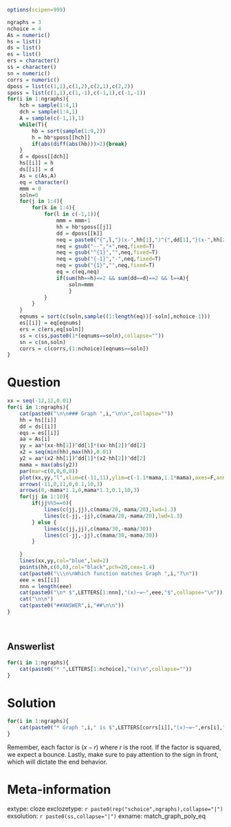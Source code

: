 ```r
options(scipen=999)

ngraphs = 3
nchoice = 4
As = numeric()
hs = list()
ds = list()
es = list()
ers = character()
ss = character()
sn = numeric()
corrs = numeric()
dposs = list(c(1,1),c(1,2),c(2,1),c(2,2))
sposs = list(c(1,1),c(1,-1),c(-1,1),c(-1,-1))
for(i in 1:ngraphs){
    hch = sample(1:4,1)
    dch = sample(1:4,1)
    A = sample(c(-1,1),1)
    while(T){
        hb = sort(sample(1:9,2))
        h = hb*sposs[[hch]]
        if(abs(diff(abs(hb)))>2){break}
    }
    d = dposs[[dch]]
    hs[[i]] = h
    ds[[i]] = d
    As = c(As,A)
    eq = character()
    mmm = 0
    soln=0
    for(j in 1:4){
        for(k in 1:4){
            for(l in c(-1,1)){
                mmm = mmm+1
                hh = hb*sposs[[j]]
                dd = dposs[[k]]
                neq = paste0("{",l,"}(x-",hh[1],")^{",dd[1],"}(x-",hh[2],")^{",dd[2],"}",collapse="")
                neq = gsub("--","+",neq,fixed=T)
                neq = gsub("^{1}","",neq,fixed=T)
                neq = gsub("{-1}","-",neq,fixed=T)
                neq = gsub("{1}","",neq,fixed=T)
                eq = c(eq,neq)
                if(sum(hh==h)==2 && sum(dd==d)==2 && l==A){
                    soln=mmm
                    }
            }
        }
    }
    eqnums = sort(c(soln,sample((1:length(eq))[-soln],nchoice-1)))
    es[[i]] = eq[eqnums]
    ers = c(ers,eq[soln])
    ss = c(ss,paste0(1*(eqnums==soln),collapse=""))
    sn = c(sn,soln)
    corrs = c(corrs,(1:nchoice)[eqnums==soln])
}

```



Question
========

```r
xx = seq(-12,12,0.01)
for(i in 1:ngraphs){
    cat(paste0("\n\n### Graph ",i,"\n\n",collapse=""))
    hh = hs[[i]]
    dd = ds[[i]]
    eqs = es[[i]]
    aa = As[i]
    yy = aa*(xx-hh[1])^dd[1]*(xx-hh[2])^dd[2]
    x2 = seq(min(hh),max(hh),0.01)
    y2 = aa*(x2-hh[1])^dd[1]*(x2-hh[2])^dd[2]
    mama = max(abs(y2))
    par(mar=c(0,0,0,0))
    plot(xx,yy,"l",xlim=c(-11,11),ylim=c(-1.1*mama,1.1*mama),axes=F,ann=F)
    arrows(-11,0,11,0,0.1,10,3)
    arrows(0,-mama*1.1,0,mama*1.1,0.1,10,3)
    for(jj in 1:10){
        if(jj%%5==0){
            lines(c(jj,jj),c(mama/20,-mama/20),lwd=1.3)
            lines(c(-jj,-jj),c(mama/20,-mama/20),lwd=1.3)
        } else {
            lines(c(jj,jj),c(mama/30,-mama/30))
            lines(c(-jj,-jj),c(mama/30,-mama/30))
        }
        
    }
    lines(xx,yy,col="blue",lwd=2)
    points(hh,c(0,0),col="black",pch=20,cex=1.4)
    cat(paste0("\\\n\nWhich function matches Graph ",i,"?\n"))
    eee = es[[i]]
    nnn = length(eee)
    cat(paste0("\n* $",LETTERS[1:nnn],"(x)~=~",eee,"$",collapse="\n"))
    cat("\n\n")
    cat(paste0("##ANSWER",i,"##\n\n"))
}
```
\


Answerlist
--------

```r
for(i in 1:ngraphs){
    cat(paste0("* ",LETTERS[1:nchoice],"(x)\n",collapse=""))
}
```


Solution
========

```r
for(i in 1:ngraphs){
    cat(paste0("* Graph ",i," is $",LETTERS[corrs[i]],"(x)~=~",ers[i],"$\n"))
}
```

Remember, each factor is $(x-r)$ where $r$ is the root. If the factor is squared, we expect a bounce. Lastly, make sure to pay attention to the sign in front, which will dictate the end behavior.



Meta-information
============
extype: cloze
exclozetype: `r paste0(rep("schoice",ngraphs),collapse="|")`
exsolution: `r paste0(ss,collapse="|")`
exname: match_graph_poly_eq